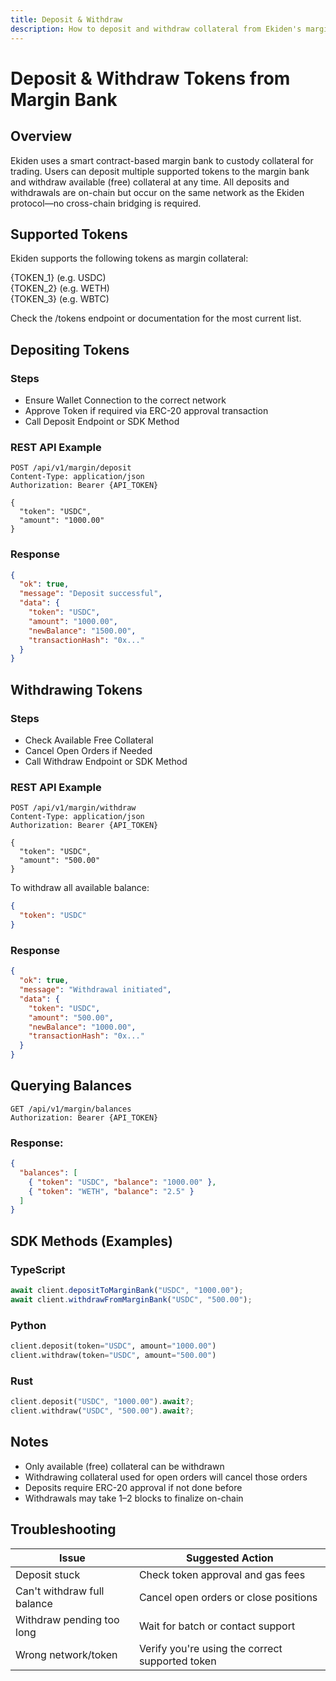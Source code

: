 ```yaml
---
title: Deposit & Withdraw
description: How to deposit and withdraw collateral from Ekiden's margin bank.
---
```


# Deposit & Withdraw Tokens from Margin Bank

## Overview

Ekiden uses a smart contract-based margin bank to custody collateral for trading. Users can deposit multiple supported tokens to the margin bank and withdraw available (free) collateral at any time. All deposits and withdrawals are on-chain but occur on the same network as the Ekiden protocol—no cross-chain bridging is required.

## Supported Tokens

Ekiden supports the following tokens as margin collateral:

{TOKEN_1} (e.g. USDC)  
{TOKEN_2} (e.g. WETH)  
{TOKEN_3} (e.g. WBTC)  

Check the /tokens endpoint or documentation for the most current list.

## Depositing Tokens

### Steps

- Ensure Wallet Connection to the correct network  
- Approve Token if required via ERC-20 approval transaction  
- Call Deposit Endpoint or SDK Method  

### REST API Example

```http
POST /api/v1/margin/deposit
Content-Type: application/json
Authorization: Bearer {API_TOKEN}

{
  "token": "USDC",
  "amount": "1000.00"
}
```

### Response

```json
{
  "ok": true,
  "message": "Deposit successful",
  "data": {
    "token": "USDC",
    "amount": "1000.00",
    "newBalance": "1500.00",
    "transactionHash": "0x..."
  }
}
```

## Withdrawing Tokens

### Steps

- Check Available Free Collateral  
- Cancel Open Orders if Needed  
- Call Withdraw Endpoint or SDK Method  

### REST API Example

```http
POST /api/v1/margin/withdraw
Content-Type: application/json
Authorization: Bearer {API_TOKEN}

{
  "token": "USDC",
  "amount": "500.00"
}
```

To withdraw all available balance:

```json
{
  "token": "USDC"
}
```

### Response

```json
{
  "ok": true,
  "message": "Withdrawal initiated",
  "data": {
    "token": "USDC",
    "amount": "500.00",
    "newBalance": "1000.00",
    "transactionHash": "0x..."
  }
}
```

## Querying Balances

```http
GET /api/v1/margin/balances
Authorization: Bearer {API_TOKEN}
```

### Response:

```json
{
  "balances": [
    { "token": "USDC", "balance": "1000.00" },
    { "token": "WETH", "balance": "2.5" }
  ]
}
```

## SDK Methods (Examples)

### TypeScript

```ts
await client.depositToMarginBank("USDC", "1000.00");
await client.withdrawFromMarginBank("USDC", "500.00");
```

### Python

```python
client.deposit(token="USDC", amount="1000.00")
client.withdraw(token="USDC", amount="500.00")
```

### Rust

```rust
client.deposit("USDC", "1000.00").await?;
client.withdraw("USDC", "500.00").await?;
```

## Notes

- Only available (free) collateral can be withdrawn  
- Withdrawing collateral used for open orders will cancel those orders  
- Deposits require ERC-20 approval if not done before  
- Withdrawals may take 1–2 blocks to finalize on-chain  

## Troubleshooting

| Issue                      | Suggested Action                             |
|---------------------------|----------------------------------------------|
| Deposit stuck             | Check token approval and gas fees            |
| Can't withdraw full balance | Cancel open orders or close positions      |
| Withdraw pending too long | Wait for batch or contact support            |
| Wrong network/token       | Verify you're using the correct supported token |
